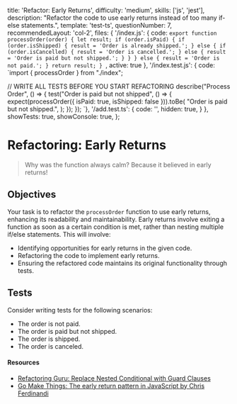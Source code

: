   title: 'Refactor: Early Returns',
  difficulty: 'medium',
  skills: ['js', 'jest'],
  description:
    "Refactor the code to use early returns instead of too many if-else statements.",
  template: 'test-ts',
  questionNumber: 7,
  recommendedLayout: 'col-2',
  files: {
    '/index.js': {
      code: `export function processOrder(order) {
  let result;
  if (order.isPaid) {
    if (order.isShipped) {
      result = 'Order is already shipped.';
    } else {
      if (order.isCancelled) {
        result = 'Order is cancelled.';
      } else {
        result = 'Order is paid but not shipped.';
      }
    }
  } else {
    result = 'Order is not paid.';
  }
  return result;
}
`,
      active: true
    },
    '/index.test.js': {
      code: `import { processOrder } from "./index";

// WRITE ALL TESTS BEFORE YOU START REFACTORING
describe("Process Order", () => {
  test("Order is paid but not shipped", () => {
    expect(processOrder({ isPaid: true, isShipped: false })).toBe(
      "Order is paid but not shipped.",
    );
  });
});
`},
    '/add.test.ts': {
      code: '',
      hidden: true,
    }
  },
  showTests: true,
  showConsole: true,
};

# Refactoring: Early Returns

> Why was the function always calm?
> Because it believed in early returns!

## Objectives

Your task is to refactor the `processOrder` function to use early returns, enhancing its readability and maintainability. Early returns involve exiting a function as soon as a certain condition is met, rather than nesting multiple if/else statements. This will involve:
- Identifying opportunities for early returns in the given code.
- Refactoring the code to implement early returns.
- Ensuring the refactored code maintains its original functionality through tests.

## Tests

Consider writing tests for the following scenarios:

- The order is not paid.
- The order is paid but not shipped.
- The order is shipped.
- The order is canceled.

#### Resources

- <a target="_blank" href="https://refactoring.guru/replace-nested-conditional-with-guard-clauses">Refactoring Guru: Replace Nested Conditional with Guard Clauses</a>
- <a target="_blank" href="https://gomakethings.com/the-early-return-pattern-in-javascript/">Go Make Things: The early return pattern in JavaScript by Chris Ferdinandi</a>
